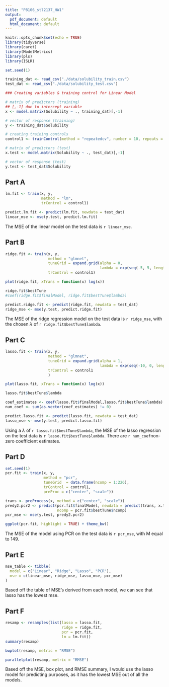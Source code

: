 ```yaml
---
title: "P8106_stl2137_HW1"
output:
  pdf_document: default
  html_document: default
---
```


```r
knitr::opts_chunk$set(echo = TRUE)
library(tidyverse)
library(caret)
library(ModelMetrics)
library(pls)
library(ISLR)

set.seed(1)
```

```r
training_dat <- read_csv("./data/solubility_train.csv")
test_dat <- read_csv("./data/solubility_test.csv")
```

```r
### Creating variables & training control for Linear Model 

# matrix of predictors (training)
## [,-1] due to intercept variable
x <- model.matrix(Solubility ~ ., training_dat)[,-1]

# vector of response (training)
y <- training_dat$Solubility

# creating training controls 
control1 <- trainControl(method = "repeatedcv", number = 10, repeats = 5)

# matrix of predictors (test)
x.test <- model.matrix(Solubility ~ ., test_dat)[,-1]

# vector of response (test)
y.test <- test_dat$Solubility
```

## Part A

```r
lm.fit <- train(x, y, 
                method = "lm",
                trControl = control1)

predict.lm.fit <- predict(lm.fit, newdata = test_dat)
linear_mse <- mse(y.test, predict.lm.fit)
```

The MSE of the linear model on the test data is `r linear_mse`.

## Part B 

```r
ridge.fit <- train(x, y, 
                   method = "glmnet",
                   tuneGrid = expand.grid(alpha = 0,
                                          lambda = exp(seq(-5, 5, length = 100))),
                   trControl = control1)

plot(ridge.fit, xTrans = function(x) log(x))

ridge.fit$bestTune
#coef(ridge.fit$finalModel, ridge.fit$bestTune$lambda)

predict.ridge.fit <- predict(ridge.fit, newdata = test_dat)
ridge_mse <- mse(y.test, predict.ridge.fit)
```

The MSE of the ridge regression model on the test data is `r ridge_mse`, with the chosen $\lambda$ of `r ridge.fit$bestTune$lambda`. 

## Part C

```r
lasso.fit <- train(x, y, 
                   method = "glmnet",
                   tuneGrid = expand.grid(alpha = 1,
                                          lambda = exp(seq(-10, 0, length = 100))),
                   trControl = control1
                   )

plot(lasso.fit, xTrans = function(x) log(x))

lasso.fit$bestTune$lambda

coef_estimates <- coef(lasso.fit$finalModel,lasso.fit$bestTune$lambda) 
num_coef <- sum(as.vector(coef_estimates) != 0)

predict.lasso.fit <- predict(lasso.fit, newdata = test_dat)
lasso_mse <- mse(y.test, predict.lasso.fit)
```

Using a $\lambda$ of `r lasso.fit$bestTune$lambda`, the MSE of the lasso regression on the test data is `r lasso.fit$bestTune$lambda`. There are `r num_coef`non-zero coefficient estimates.

## Part D

```r
set.seed(1)
pcr.fit <- train(x, y,
                 method = "pcr",
                 tuneGrid  = data.frame(ncomp = 1:226),
                 trControl = control1,
                 preProc = c("center", "scale"))

trans <- preProcess(x, method = c("center", "scale"))
predy2.pcr2 <- predict(pcr.fit$finalModel, newdata = predict(trans, x.test), 
                       ncomp = pcr.fit$bestTune$ncomp)
pcr_mse <- mse(y.test, predy2.pcr2)

ggplot(pcr.fit, highlight = TRUE) + theme_bw()
```

The MSE of the model using PCR on the test data is `r pcr_mse`, with M equal to 149.

## Part E

```r
mse_table <- tibble(
  model = c("Linear", "Ridge", "Lasso", "PCR"),
  mse = c(linear_mse, ridge_mse, lasso_mse, pcr_mse)
)
```

Based off the table of MSE's derived from each model, we can see that lasso has the lowest mse. 

## Part F

```r
resamp <- resamples(list(lasso = lasso.fit, 
                         ridge = ridge.fit, 
                         pcr = pcr.fit, 
                         lm = lm.fit))
summary(resamp)

bwplot(resamp, metric = "RMSE")

parallelplot(resamp, metric = "RMSE")
```

Based off the MSE, box plot, and RMSE summary, I would use the lasso model for predicting purposes, as it has the lowest MSE out of all the models. 


